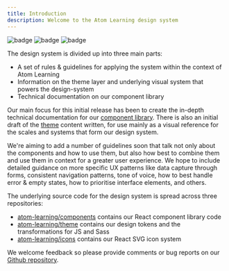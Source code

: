 ```yaml
---
title: Introduction
description: Welcome to the Atom Learning design system
---
```


![badge](https://img.shields.io/npm/v/@atom-learning/components)
![badge](https://img.shields.io/github/workflow/status/Atom-Learning/components/Test%20&%20validate)
![badge](https://img.shields.io/bundlephobia/minzip/@atom-learning/components)

The design system is divided up into three main parts:

- A set of rules & guidelines for applying the system within the context of Atom Learning
- Information on the theme layer and underlying visual system that powers the design-system
- Technical documentation on our component library

Our main focus for this initial release has been to create the in-depth technical documentation for our [component library](/components/introduction). There is also an initial draft of the [theme](/theme/colours) content written, for use mainly as a visual reference for the scales and systems that form our design system.

We're aiming to add a number of guidelines soon that talk not only about the components and how to use them, but also how best to combine them and use them in context for a greater user experience. We hope to include detailed guidance on more specific UX patterns like data capture through forms, consistent navigation patterns, tone of voice, how to best handle error & empty states, how to prioritise interface elements, and others.

The underlying source code for the design system is spread across three repositories:

- [atom-learning/components](https://github.com/Atom-Learning/components) contains our React component library code
- [atom-learning/theme](https://github.com/Atom-Learning/theme) contains our design tokens and the transformations for JS and Sass
- [atom-learning/icons](https://github.com/Atom-Learning/icons) contains our React SVG icon system

We welcome feedback so please provide comments or bug reports on our [Github repository](https://github.com/Atom-Learning/components/issues).
